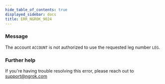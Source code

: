 ```yaml
---
hide_table_of_contents: true
displayed_sidebar: docs
title: ERR_NGROK_9024
---
```




### Message

The account `ACCOUNT` is not authorized to use the requested leg number `LEG`.

<ErrorDetails error="err_ngrok_9024" />

### Further help

If you're having trouble resolving this error, please reach out to [support@ngrok.com](mailto:support@ngrok.com?subject=Help%20with%20ERR_NGROK_9024)
